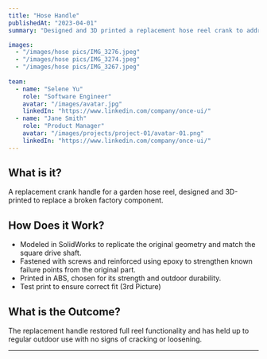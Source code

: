 ```yaml
---
title: "Hose Handle"
publishedAt: "2023-04-01"
summary: "Designed and 3D printed a replacement hose reel crank to address a common failure point in the original part. Printed in ABS and reinforced with screws and epoxy for long-term outdoor use."

images:
  - "/images/hose pics/IMG_3276.jpeg"
  - "/images/hose pics/IMG_3274.jpeg"
  - "/images/hose pics/IMG_3267.jpeg"
 
team:
  - name: "Selene Yu"
    role: "Software Engineer"
    avatar: "/images/avatar.jpg"
    linkedIn: "https://www.linkedin.com/company/once-ui/"
  - name: "Jane Smith"
    role: "Product Manager"
    avatar: "/images/projects/project-01/avatar-01.png"
    linkedIn: "https://www.linkedin.com/company/once-ui/"
---
```


## What is it?
A replacement crank handle for a garden hose reel, designed and 3D-printed to replace a broken factory component.

## How Does it Work?

- Modeled in SolidWorks to replicate the original geometry and match the square drive shaft.
- Fastened with screws and reinforced using epoxy to strengthen known failure points from the original part.
- Printed in ABS, chosen for its strength and outdoor durability.
- Test print to ensure correct fit (3rd Picture)

## What is the Outcome?

The replacement handle restored full reel functionality and has held up to regular outdoor use with no signs of cracking or loosening.

---